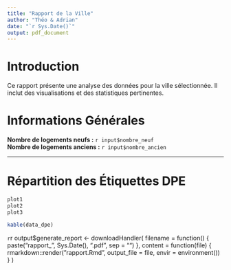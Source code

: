 ```yaml
---
title: "Rapport de la Ville"
author: "Théo & Adrian"
date: "`r Sys.Date()`"
output: pdf_document
---
```


# Introduction

Ce rapport présente une analyse des données pour la ville sélectionnée. Il inclut des visualisations et des statistiques pertinentes.

# Informations Générales

**Nombre de logements neufs :** `r input$nombre_neuf`  
**Nombre de logements anciens :** `r input$nombre_ancien`  

---

# Répartition des Étiquettes DPE

```r
plot1
plot2
plot3
```


```r
kable(data_dpe)
```


```r
```r
output$generate_report <- downloadHandler(
    filename = function() {
        paste("rapport_", Sys.Date(), ".pdf", sep = "")
    },
    content = function(file) {
        rmarkdown::render("rapport.Rmd", output_file = file, envir = environment())
    }
)